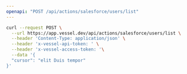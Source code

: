 ```yaml
---
openapi: "POST /api/actions/salesforce/users/list"
---
```


<RequestExample>

```bash Request
curl --request POST \
  --url https://app.vessel.dev/api/actions/salesforce/users/list \
  --header 'Content-Type: application/json' \
  --header 'x-vessel-api-token: ' \
  --header 'x-vessel-access-token: '\
  --data '{
  "cursor": "elit Duis tempor"
}'
```

</RequestExample>
